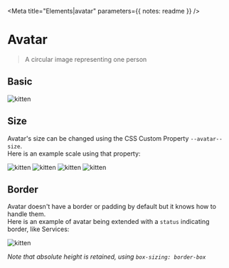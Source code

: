 

<Meta
  title="Elements|avatar"
  parameters={{ notes: readme }}
/>

# Avatar

> A circular image representing one person

## Basic

<Preview>
  <span data-avatar>
    <img src={image} alt="kitten" />
  </span>
</Preview>

## Size

Avatar's size can be changed using the CSS Custom Property `--avatar--size`.  
Here is an example scale using that property:

<Preview>
  <Story name="Size">
    <React.Fragment>
      <span data-avatar style={{ "--avatar--size": "1.25rem" }}>
        <img src={image} alt="kitten" />
      </span>
      <span data-avatar style={{ "--avatar--size": "1.5rem" }}>
        <img src={image} alt="kitten" />
      </span>
      <span data-avatar style={{ "--avatar--size": "2.5rem" }}>
        <img src={image} alt="kitten" />
      </span>
      <span data-avatar style={{ "--avatar--size": "4rem" }}>
        <img src={image} alt="kitten" />
      </span>
    </React.Fragment>
  </Story>
</Preview>

## Border

Avatar doesn't have a border or padding by default but it knows how to handle them.  
Here is an example of avatar being extended with a `status` indicating border, like Services:

<Preview>
  <Story name="Border">
    <span data-avatar style={{ border: "2px solid hsl(7, 80%, 52%)", padding: "1px" }}>
      <img src={image} alt="kitten" />
    </span>
  </Story>
</Preview>

_Note that absolute height is retained, using `box-sizing: border-box`_